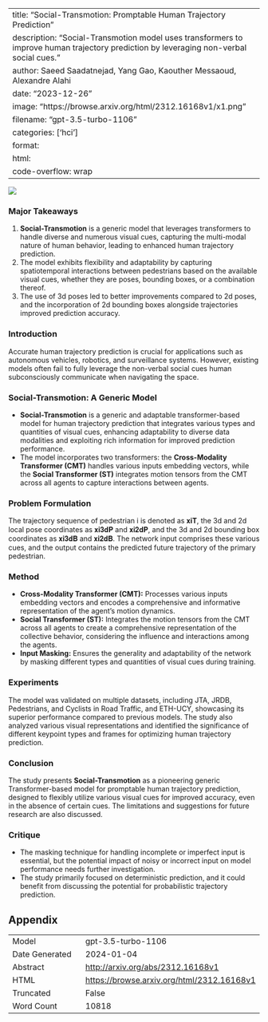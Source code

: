 
---
title: "Social-Transmotion: Promptable Human Trajectory Prediction"
description: "Social-Transmotion model uses transformers to improve human trajectory prediction by leveraging non-verbal social cues."
author: Saeed Saadatnejad, Yang Gao, Kaouther Messaoud, Alexandre Alahi
date: "2023-12-26"
image: "https://browse.arxiv.org/html/2312.16168v1/x1.png"
filename: "gpt-3.5-turbo-1106"
categories: ['hci']
format:
  html:
    code-overflow: wrap
---

![](https://browse.arxiv.org/html/2312.16168v1/x1.png)

### Major Takeaways

1. **Social-Transmotion** is a generic model that leverages transformers to handle diverse and numerous visual cues, capturing the multi-modal nature of human behavior, leading to enhanced human trajectory prediction.
2. The model exhibits flexibility and adaptability by capturing spatiotemporal interactions between pedestrians based on the available visual cues, whether they are poses, bounding boxes, or a combination thereof.
3. The use of 3d poses led to better improvements compared to 2d poses, and the incorporation of 2d bounding boxes alongside trajectories improved prediction accuracy.

### Introduction
Accurate human trajectory prediction is crucial for applications such as autonomous vehicles, robotics, and surveillance systems. However, existing models often fail to fully leverage the non-verbal social cues human subconsciously communicate when navigating the space.

### Social-Transmotion: A Generic Model
- **Social-Transmotion** is a generic and adaptable transformer-based model for human trajectory prediction that integrates various types and quantities of visual cues, enhancing adaptability to diverse data modalities and exploiting rich information for improved prediction performance.
- The model incorporates two transformers: the **Cross-Modality Transformer (CMT)** handles various inputs embedding vectors, while the **Social Transformer (ST)** integrates motion tensors from the CMT across all agents to capture interactions between agents.

### Problem Formulation
The trajectory sequence of pedestrian i is denoted as 𝐱𝐢𝐓, the 3d and 2d local pose coordinates as 𝐱𝐢𝟑⁢𝐝⁢𝐏 and 𝐱𝐢𝟐⁢𝐝⁢𝐏, and the 3d and 2d bounding box coordinates as 𝐱𝐢𝟑⁢𝐝⁢𝐁 and 𝐱𝐢𝟐⁢𝐝⁢𝐁. The network input comprises these various cues, and the output contains the predicted future trajectory of the primary pedestrian.

### Method
- **Cross-Modality Transformer (CMT):** Processes various inputs embedding vectors and encodes a comprehensive and informative representation of the agent’s motion dynamics.
- **Social Transformer (ST):** Integrates the motion tensors from the CMT across all agents to create a comprehensive representation of the collective behavior, considering the influence and interactions among the agents.
- **Input Masking:** Ensures the generality and adaptability of the network by masking different types and quantities of visual cues during training.

### Experiments
The model was validated on multiple datasets, including JTA, JRDB, Pedestrians, and Cyclists in Road Traffic, and ETH-UCY, showcasing its superior performance compared to previous models. The study also analyzed various visual representations and identified the significance of different keypoint types and frames for optimizing human trajectory prediction.

### Conclusion
The study presents **Social-Transmotion** as a pioneering generic Transformer-based model for promptable human trajectory prediction, designed to flexibly utilize various visual cues for improved accuracy, even in the absence of certain cues. The limitations and suggestions for future research are also discussed.

### Critique
- The masking technique for handling incomplete or imperfect input is essential, but the potential impact of noisy or incorrect input on model performance needs further investigation.
- The study primarily focused on deterministic prediction, and it could benefit from discussing the potential for probabilistic trajectory prediction.

## Appendix

|          |          |
|----------|----------|
| Model     | gpt-3.5-turbo-1106       |
| Date Generated     | 2024-01-04       |
| Abstract | [http://arxiv.org/abs/2312.16168v1](http://arxiv.org/abs/2312.16168v1)        |
| HTML     | [https://browse.arxiv.org/html/2312.16168v1](https://browse.arxiv.org/html/2312.16168v1)       |
| Truncated       | False       |
| Word Count       | 10818       |